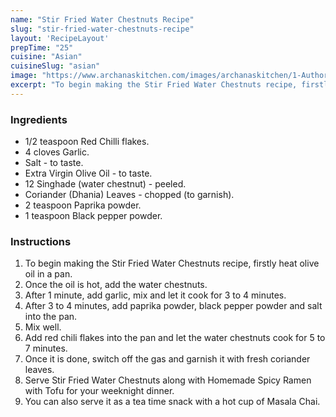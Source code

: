 ---
name: "Stir Fried Water Chestnuts Recipe"
slug: "stir-fried-water-chestnuts-recipe"
layout: 'RecipeLayout'
prepTime: "25"
cuisine: "Asian"
cuisineSlug: "asian"
image: "https://www.archanaskitchen.com/images/archanaskitchen/1-Author/garimasgautam-gmail.com/STIR_FRIED_WATER_CHESTNUTS.jpg"
excerpt: "To begin making the Stir Fried Water Chestnuts recipe, firstly heat olive oil in a pan"
---

### Ingredients

- 1/2 teaspoon Red Chilli flakes.
- 4 cloves Garlic.
- Salt - to taste.
- Extra Virgin Olive Oil - to taste.
- 12 Singhade (water chestnut) - peeled.
- Coriander (Dhania) Leaves - chopped (to garnish).
- 2 teaspoon Paprika powder.
- 1 teaspoon Black pepper powder.

### Instructions

1. To begin making the Stir Fried Water Chestnuts recipe, firstly heat olive oil in a pan.
1. Once the oil is hot, add the water chestnuts.
1. After 1 minute, add garlic, mix and let it cook for 3 to 4 minutes.
1. After 3 to 4 minutes, add paprika powder, black pepper powder and salt into the pan.
1. Mix well.
1. Add red chili flakes into the pan and let the water chestnuts cook for 5 to 7 minutes.
1. Once it is done, switch off the gas and garnish it with fresh coriander leaves.
1. Serve Stir Fried Water Chestnuts along with Homemade Spicy Ramen with Tofu for your weeknight dinner.
1. You can also serve it as a tea time snack with a hot cup of Masala Chai.
